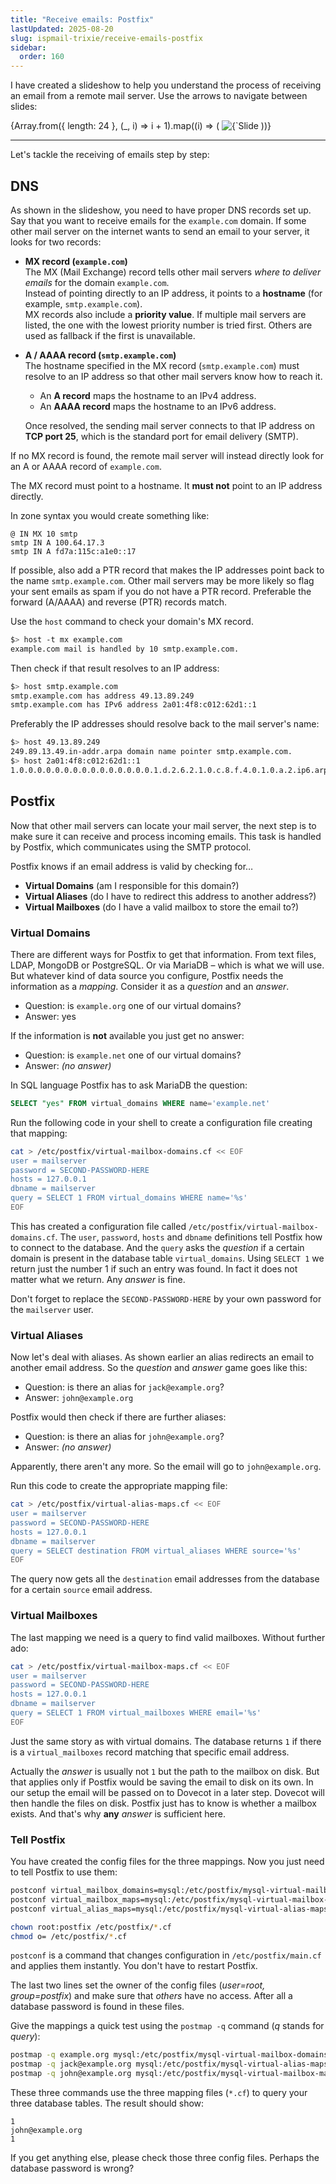 ```yaml
---
title: "Receive emails: Postfix"
lastUpdated: 2025-08-20
slug: ispmail-trixie/receive-emails-postfix
sidebar:
  order: 160
---
```







I have created a slideshow to help you understand the process of receiving an email from a remote mail server. Use the
arrows to navigate between slides:

<Splide>
  {Array.from({ length: 24 }, (_, i) => i + 1).map((i) => (
    <SplideSlide key={i}>
      <img src={`/big-picture-receive/${String(i).padStart(2, "0")}.svg`} alt={`Slide ${i}`} />
    </SplideSlide>
  ))}
</Splide>

---

Let's tackle the receiving of emails step by step:

## DNS

<StepListReceive currentStep={1} />

As shown in the slideshow, you need to have proper DNS records set up. Say that you want to receive emails for the
`example.com` domain. If some other mail server on the internet wants to send an email to your server, it looks for two
records:

- **MX record (`example.com`)**  
  The MX (Mail Exchange) record tells other mail servers _where to deliver emails_ for the domain `example.com`.  
  Instead of pointing directly to an IP address, it points to a **hostname** (for example, `smtp.example.com`).  
  MX records also include a **priority value**. If multiple mail servers are listed, the one with the lowest priority
  number is tried first. Others are used as fallback if the first is unavailable.

- **A / AAAA record (`smtp.example.com`)**  
  The hostname specified in the MX record (`smtp.example.com`) must resolve to an IP address so that other mail servers
  know how to reach it.
  - An **A record** maps the hostname to an IPv4 address.
  - An **AAAA record** maps the hostname to an IPv6 address.

  Once resolved, the sending mail server connects to that IP address on **TCP port 25**, which is the standard port for
  email delivery (SMTP).

<Aside>

If no MX record is found, the remote mail server will instead directly look for an A or AAAA record of `example.com`.

</Aside>

<Aside type="caution">

The MX record must point to a hostname. It **must not** point to an IP address directly.

</Aside>

In zone syntax you would create something like:

```
@ IN MX 10 smtp
smtp IN A 100.64.17.3
smtp IN A fd7a:115c:a1e0::17
```

If possible, also add a PTR record that makes the IP addresses point back to the name `smtp.example.com`. Other mail
servers may be more likely so flag your sent emails as spam if you do not have a PTR record. Preferable the forward
(A/AAAA) and reverse (PTR) records match.

<Aside icon="approve-check-circle" title="Test it">

Use the `host` command to check your domain's MX record.

```sh
$> host -t mx example.com
example.com mail is handled by 10 smtp.example.com.
```

Then check if that result resolves to an IP address:

```sh
$> host smtp.example.com
smtp.example.com has address 49.13.89.249
smtp.example.com has IPv6 address 2a01:4f8:c012:62d1::1
```

Preferably the IP addresses should resolve back to the mail server's name:

```sh
$> host 49.13.89.249
249.89.13.49.in-addr.arpa domain name pointer smtp.example.com.
$> host 2a01:4f8:c012:62d1::1
1.0.0.0.0.0.0.0.0.0.0.0.0.0.0.0.1.d.2.6.2.1.0.c.8.f.4.0.1.0.a.2.ip6.arpa domain name pointer smtp.example.com.
```

</Aside>

## Postfix

<StepListReceive currentStep={2} />

Now that other mail servers can locate your mail server, the next step is to make sure it can receive and process
incoming emails. This task is handled by Postfix, which communicates using the SMTP protocol.

Postfix knows if an email address is valid by checking for…

- **Virtual Domains** (am I responsible for this domain?)
- **Virtual Aliases** (do I have to redirect this address to another address?)
- **Virtual Mailboxes** (do I have a valid mailbox to store the email to?)

### Virtual Domains

There are different ways for Postfix to get that information. From text files, LDAP, MongoDB or PostgreSQL. Or via
MariaDB – which is what we will use. But whatever kind of data source you configure, Postfix needs the information as a
_mapping_. Consider it as a _question_ and an _answer_.

- Question: is `example.org` one of our virtual domains?
- Answer: yes

If the information is **not** available you just get no answer:

- Question: is `example.net` one of our virtual domains?
- Answer: _(no answer)_

In SQL language Postfix has to ask MariaDB the question:

```sql
SELECT "yes" FROM virtual_domains WHERE name='example.net'
```

Run the following code in your shell to create a configuration file creating that mapping:

```sh
cat > /etc/postfix/virtual-mailbox-domains.cf << EOF
user = mailserver
password = SECOND-PASSWORD-HERE
hosts = 127.0.0.1
dbname = mailserver
query = SELECT 1 FROM virtual_domains WHERE name='%s'
EOF
```

This has created a configuration file called `/etc/postfix/virtual-mailbox-domains.cf`. The `user`, `password`, `hosts`
and `dbname` definitions tell Postfix how to connect to the database. And the `query` asks the _question_ if a certain
domain is present in the database table `virtual_domains`. Using `SELECT 1` we return just the number 1 if such an entry
was found. In fact it does not matter what we return. Any _answer_ is fine.

Don't forget to replace the `SECOND-PASSWORD-HERE` by your own password for the `mailserver` user.

### Virtual Aliases

Now let's deal with aliases. As shown earlier an alias redirects an email to another email address. So the _question_
and _answer_ game goes like this:

- Question: is there an alias for `jack@example.org`?
- Answer: `john@example.org`

Postfix would then check if there are further aliases:

- Question: is there an alias for `john@example.org`?
- Answer: _(no answer)_

Apparently, there aren't any more. So the email will go to `john@example.org`.

Run this code to create the appropriate mapping file:

```sh
cat > /etc/postfix/virtual-alias-maps.cf << EOF
user = mailserver
password = SECOND-PASSWORD-HERE
hosts = 127.0.0.1
dbname = mailserver
query = SELECT destination FROM virtual_aliases WHERE source='%s'
EOF
```

The query now gets all the `destination` email addresses from the database for a certain `source` email address.

### Virtual Mailboxes

The last mapping we need is a query to find valid mailboxes. Without further ado:

```sh
cat > /etc/postfix/virtual-mailbox-maps.cf << EOF
user = mailserver
password = SECOND-PASSWORD-HERE
hosts = 127.0.0.1
dbname = mailserver
query = SELECT 1 FROM virtual_mailboxes WHERE email='%s'
EOF
```

Just the same story as with virtual domains. The database returns `1` if there is a `virtual_mailboxes` record matching
that specific email address.

Actually the _answer_ is usually not `1` but the path to the mailbox on disk. But that applies only if Postfix would be
saving the email to disk on its own. In our setup the email will be passed on to Dovecot in a later step. Dovecot will
then handle the files on disk. Postfix just has to know is whether a mailbox exists. And that's why **any** _answer_ is
sufficient here.

### Tell Postfix

You have created the config files for the three mappings. Now you just need to tell Postfix to use them:

```sh
postconf virtual_mailbox_domains=mysql:/etc/postfix/mysql-virtual-mailbox-domains.cf
postconf virtual_mailbox_maps=mysql:/etc/postfix/mysql-virtual-mailbox-maps.cf
postconf virtual_alias_maps=mysql:/etc/postfix/mysql-virtual-alias-maps.cf

chown root:postfix /etc/postfix/*.cf
chmod o= /etc/postfix/*.cf
```

`postconf` is a command that changes configuration in `/etc/postfix/main.cf` and applies them instantly. You don't have
to restart Postfix.

The last two lines set the owner of the config files (_user=root, group=postfix_) and make sure that _others_ have no
access. After all a database password is found in these files.

<Aside icon="approve-check-circle" title="Test it">

Give the mappings a quick test using the `postmap -q` command (_q_ stands for _query_):

```sh
postmap -q example.org mysql:/etc/postfix/mysql-virtual-mailbox-domains.cf
postmap -q jack@example.org mysql:/etc/postfix/mysql-virtual-alias-maps.cf
postmap -q john@example.org mysql:/etc/postfix/mysql-virtual-mailbox-maps.cf
```

These three commands use the three mapping files (`*.cf`) to query your three database tables. The result should show:

```
1
john@example.org
1
```

If you get anything else, please check those three config files. Perhaps the database password is wrong?

</Aside>
